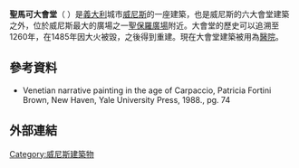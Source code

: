 {{Infobox building
| building_name       = 聖馬可大會堂
| native_building_name=Scuola Grande di San Marco
|image=Scuola_Grande_di_San_Marco_Ospedale_di_Venezia_facciata.jpg
|image_size=300px
|caption=聖馬可大會堂
|location_town=[[威尼斯|威尼斯]]
|location_country={{義大利}}
|architect=
|client=
|engineer=
|construction_start_date=1260年
| altitude            = 
|completion_date=
|date_demolished=
|cost=
|structural_system=
|style=威尼斯哥特式风格
}}
'''聖馬可大會堂'''（'''{{lang-it|Scuola Grande di San Marco}}''' ）是[[義大利|義大利]]城市[[威尼斯|威尼斯]]的一座建築，也是威尼斯的六大會堂建築之外，位於威尼斯最大的廣場之一[[聖保羅廣場|聖保羅廣場]]附近。大會堂的歷史可以追溯至1260年，在1485年因大火被毀，之後得到重建。現在大會堂建築被用為[[醫院|醫院]]。
==參考資料==
*Venetian narrative painting in the age of Carpaccio, Patricia Fortini Brown, New Haven, Yale University Press, 1988., pg. 74 

==外部連結==
{{commonscat|Scuola Grande di San Marco (Venice)}}

[[Category:威尼斯建築物|Category:威尼斯建築物]]